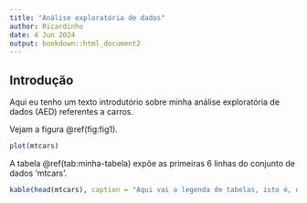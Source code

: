 ```yaml
---
title: "Análise exploratória de dados"
author: Ricardinho
date: 4 Jun 2024
output: bookdown::html_document2
---
```


## Introdução

Aqui eu tenho um texto introdutório sobre minha análise exploratória de dados (AED) referentes a carros.  

Vejam a figura \@ref(fig:fig1).  

```r
plot(mtcars)
```


A tabela \@ref(tab:minha-tabela) expõe as primeiras 6 linhas do conjunto de dados 'mtcars'.  

```r
kable(head(mtcars), caption = "Aqui vai a legenda de tabelas, isto é, dentro do argumento 'caption' da função knitr::kable")
```